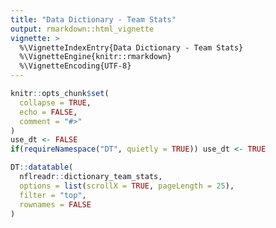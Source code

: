 ```yaml
---
title: "Data Dictionary - Team Stats"
output: rmarkdown::html_vignette
vignette: >
  %\VignetteIndexEntry{Data Dictionary - Team Stats}
  %\VignetteEngine{knitr::rmarkdown}
  %\VignetteEncoding{UTF-8}
---
```

```r
knitr::opts_chunk$set(
  collapse = TRUE,
  echo = FALSE,
  comment = "#>"
)
use_dt <- FALSE
if(requireNamespace("DT", quietly = TRUE)) use_dt <- TRUE
```

```r
DT::datatable(
  nflreadr::dictionary_team_stats,
  options = list(scrollX = TRUE, pageLength = 25),
  filter = "top",
  rownames = FALSE
)
```
